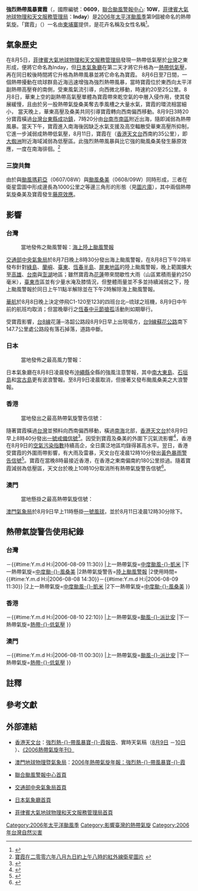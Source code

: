 {{noteTA
|G1=颱風
|G2=CWBTyphoonOld
|1=zh:強烈熱帶風暴寶霞; zh-cn:强热带风暴宝霞; zh-hk:強烈熱帶風暴寶霞; zh-tw:輕度颱風寶發
|2=zh:颱風瑪莉亞; zh-cn:强热带风暴玛莉亚; zh-hk:強烈熱帶風暴瑪莉亞; zh-tw:中度颱風瑪莉亞
|3=zh:颱風桑美; zh-cn:超强台风桑美; zh-hk:超強颱風桑美; zh-tw:強烈颱風桑美
}}
{{颱風基礎資訊
|颱風名稱              = 強烈熱帶風暴寶霞
|外文名稱              = Severe Tropical Storm Bopha
|外文語言              = 英語
|十分鐘平均風速JMA      = 55|JMA=knot
|十分鐘平均風速CWB      = 23|CWB=m/s
|十分鐘平均風速KMA      = 28|KMA=m/s
|十分鐘平均風速HKO      = 90
|十分鐘平均風速SMG      = 92
|十分鐘平均風速PAGASA   = 85
|二分鐘平均風速         = 25|NMC=m/s
|一分鐘平均風速         = 50|SSHS=knot
|代表圖像              = Bopha 2006-08-08 0205Z.jpg
|代表圖像名稱          = 強烈熱帶風暴寶霞
|形成日期              = 2006年8月5日
|消散日期              = 2006年8月10日
|最低氣壓              = 980
|瞬間最大陣風          = 150
|財產損失              = 
|死傷人數              = 
|影響地區              = [[台灣|台灣]]、[[香港|香港]]、[[澳門|澳門]]、[[日本|日本]]
|備註                  = 
|颱風路徑圖            = Bopha_2006_track.png
|風季年份              = 2006
|風季位置              = 太平洋
}}
'''強烈熱帶風暴寶霞'''{{NoteTag|-{zh-hans:台湾译名：宝发; zh-hk:台灣譯名：寶發; zh-tw:中國大陸及港澳譯名：寶霞;}-}}（{{lang-en|'''Severe Tropical Storm Bopha'''}}，國際編號：'''0609'''，[[聯合颱風警報中心|聯合颱風警報中心]]: '''10W'''，[[菲律賓大氣地球物理和天文服務管理局|菲律賓大氣地球物理和天文服務管理局]]：'''Inday'''）是[[2006年太平洋颱風季|2006年太平洋颱風季]]第9個被命名的熱帶氣旋。「寶霞」（{{lang-km|បុប្ផា}}）一名由[[柬埔寨|柬埔寨]]提供，是花卉名稱及女性名稱<ref>{{cite web|url=http://www.weather.gov.hk/informtc/sound/tc_pronunciation2011_uc.htm#Cambodia|title=熱帶氣旋名稱的意義|author=香港天文台|accessdate=2012-11-27|archive-url=https://web.archive.org/web/20180926223310/http://www.weather.gov.hk/informtc/sound/tc_pronunciation2011_uc.htm#Cambodia|archive-date=2018-09-26|dead-url=yes}}</ref>。

==氣象歷史==
在8月5日，[[菲律賓大氣地球物理和天文服務管理局|菲律賓大氣地球物理和天文服務管理局]]發現一熱帶低氣壓於[[台灣|台灣]]之東形成，便將它命名為Inday，但[[日本氣象廳|日本氣象廳]]在第二天才將它升格為一[[熱帶低氣壓|熱帶低氣壓]]，再在同日較後時間將它升格為熱帶風暴並將它命名為寶霞。 8月6日至7日間，一個熱帶擾動在琉球群島近海迅速增強為強烈熱帶風暴，當時寶霞位於東西向太平洋副熱帶高壓脊的南側，受東風氣流引導，向西微北移動，時速約20至25公里。8月8日，華東上空的副熱帶高氣壓單體為寶霞帶來乾空氣的中層入侵作用，使其發展緩慢，且由於另一股熱帶氣旋桑美奪去季風槽之大量水氣，寶霞的環流相當細小， 當天晚上，華東高壓及桑美共同引導寶霞轉向西南偏西移動。8月9日3時20分寶霞橫過[[台灣|台灣]][[台東縣|台東縣]][[成功鎮|成功鎮]]，7時20分由[[台南市|台南市]][[南區_(臺南市)|南區]]附近出海，隨即減弱為熱帶風暴。當天下午，寶霞進入南海後因缺乏水氣支援及高空輻散受華東高壓所抑制，它進一步減弱成熱帶低氣壓，8月11日，寶霞在{{coord|22.1|N|113.9|E}}（[[香港天文台|香港天文台]]西南約35公里），即[[大蜘洲|大蜘洲]]附近海域減弱為低壓區。此強烈熱帶風暴與比它強的颱風桑美發生藤原效應，一度在南海徘徊。<ref>[http://www.hko.gov.hk/informtc/bopha/sat_c.htm 寶霞在二零零六年八月九日約上午八時的紅外線衛星圖片] {{webarchive|url=https://web.archive.org/web/20071110131921/http://www.hko.gov.hk/informtc/bopha/sat_c.htm |date=2007-11-10 }}</ref>

===三旋共舞===
由於與[[颱風瑪莉亞_(2006年)|颱風瑪莉亞]]（0607/08W）與[[颱風桑美_(2006年)|颱風桑美]]（0608/09W）同時形成，三者在衛星雲圖中形成邊長為1000公里之等邊三角形的形態（見[[#圖片庫|圖片庫]]），其中兩個熱帶氣旋桑美及寶霞發生[[藤原效應|藤原效應]]。

==影響==
===台灣===
:當地發佈之颱風警報：[[海上颱風警報|海上]][[陸上颱風警報|陸上颱風警報]]
[[交通部中央氣象局|交通部中央氣象局]]於8月7日晚上8時30分發出海上颱風警報，在8月8日下午2時半發布針對[[綠島鄉|綠島]]、[[蘭嶼鄉|蘭嶼]]、[[臺東縣|臺東]]、[[恆春半島|恆春半島]]、[[屏東地區|屏東地區]]的陸上颱風警報，晚上範圍擴大至[[高雄市|高雄]]、[[臺南市|台南]]與[[澎湖縣|澎湖]]地區；雖然寶霞為[[花蓮縣|花蓮]]帶來間歇性大雨（山區累積雨量約250毫米），[[臺東市|臺東市]]區並有少量水淹及膝情況，但整體雨量並不多並持續減弱之下，陸上颱風警報於同日上午11點半解除並在下午2時解除海上颱風警報。

[[中華航空公司|華航]]於8月8日晚上決定停飛C1-120至123的四班台北─琉球之班機，8月9日中午前的航班均取消；但當晚舉行之[[恆春鎮|恆春]][[中元節|中元節]][[搶孤|搶孤]]活動則如期舉行。

受寶霞影響，[[台8線|台8線]]花蓮─洛韶公路段8月9日早上出現塌方，[[台9線|台9線]][[蘇花公路|蘇花公路]]南下147.7公里處公路段有落石掉落，道路中斷。

===日本===
:當地發佈之最高風力警報：{{JPTY|2}}
日本氣象廳在8月8日凌晨發布[[沖繩縣|沖繩縣]]全縣的強風注意警報，其中[[南大東島|南大東島]]、[[石垣島|石垣島]]和[[宮古島|宮古島]]更有波浪警報。至8月9日凌晨取消，但接著又發布颱風桑美之大浪警報。

===香港===
:當地發出之最高熱帶氣旋警告信號：{{HKTY|1}}
隨著寶霞橫過[[台灣|台灣]]並預料向西南偏西移動，橫過[[南海|南海]]北部，[[香港天文台|香港天文台]]於8月9日早上8時40分發出[[一號戒備信號|一號戒備信號]]<ref>{{cite web|url=http://www.info.gov.hk/gia/wr/200608/09/P200608090078.htm|title=天氣稿第62號－發出／取消熱帶氣旋警告信號|author=香港天文台|date=2006年8月9日|accessdate=2008年6月27日|archive-date=2008年12月17日|archive-url=https://web.archive.org/web/20081217114738/http://www.info.gov.hk/gia/wr/200608/09/P200608090078.htm|dead-url=no}}{{zh-hk}}</ref>。因受到寶霞及桑美的外圍下沉氣流影響<ref>{{cite web|url=http://www.info.gov.hk/gia/wr/200608/09/P200608090098.htm|title=天氣稿第73號－本港天氣預報|author=香港天文台|date=2006年8月9日|accessdate=2008年6月27日|archive-date=2008年12月17日|archive-url=https://web.archive.org/web/20081217235144/http://www.info.gov.hk/gia/wr/200608/09/P200608090098.htm|dead-url=no}}{{zh-hk}}</ref>，香港在8月9日的[[香港空氣污染指數|空氣污染指數]]持續高企，全日廣泛地區均錄得甚高水平。翌日，香港受寶霞的外圍雨帶影響，有大雨及雷暴，天文台在凌晨12時10分發出[[香港暴雨警告信號|黃色暴雨警告信號]]<ref>{{cite web|url=http://www.info.gov.hk/gia/wr/200608/10/P200608100003.htm|title=天氣稿第3號－暴雨警告信號|author=香港天文台|date=2006年8月10日|accessdate=2018年8月24日|archive-date=2019年5月23日|archive-url=https://web.archive.org/web/20190523194115/https://www.info.gov.hk/gia/wr/200608/10/P200608100003.htm|dead-url=no}}{{zh-hk}}</ref>。寶霞在當晚8時最接近香港，在香港之東南偏南約180公里掠過。隨着寶霞減弱為低壓區，天文台於晚上10時10分取消所有熱帶氣旋警告信號<ref>{{cite web|url=http://www.info.gov.hk/gia/wr/200608/10/P200608100003.htm|title=天氣稿第211號－取消熱帶氣旋信號|author=香港天文台|date=2006年8月10日|accessdate=2018年8月24日|archive-date=2019年5月23日|archive-url=https://web.archive.org/web/20190523194115/https://www.info.gov.hk/gia/wr/200608/10/P200608100003.htm|dead-url=no}}{{zh-hk}}</ref>。

===澳門===
:當地懸掛之最高熱帶氣旋信號：{{MOTY|1}}
[[澳門氣象局|澳門氣象局]]於8月9日早上11時懸掛[[一號風球_(澳門)|一號風球]]，並於8月11日凌晨12時30分除下。

==熱帶氣旋警告使用紀錄==
===台灣===
{{熱帶氣旋警告使用紀錄
|氣象台=[[交通部中央氣象局|交通部中央氣象局]]
|警告系統=[[中央氣象局颱風警報|颱風警報]]
|熱帶氣旋警告=[[海上颱風警報|海上颱風警報]]
|使用時間={{#time:Y.m.d H:i|2006-08-07 20:30}}－{{#time:Y.m.d H:i|2006-08-09 11:30}}
|上一熱帶氣旋=[[颱風凱米_(2006年)|中度颱風-{}-凱米]]
|下一熱帶氣旋=[[颱風桑美_(2006年)|中度颱-{}-風桑美]]
|2熱帶氣旋警告=[[陸上颱風警報|陸上颱風警報]]
|2使用時間={{#time:Y.m.d H:i|2006-08-08 14:30}}－{{#time:Y.m.d H:i|2006-08-09 11:30}}
|2上一熱帶氣旋=[[颱風凱米_(2006年)|中度颱風-{}-凱米]]
|2下一熱帶氣旋=[[颱風桑美_(2006年)|中度颱-{}-風桑美]]
}}

===香港===
{{熱帶氣旋警告使用紀錄
|氣象台=[[香港天文台|香港天文台]]
|警告系統=[[香港熱帶氣旋警告信號|熱帶氣旋警告信號]]
|熱帶氣旋警告={{HKTY|1}}
|使用時間={{#time:Y.m.d H:i|2006-08-09 08:40}}－{{#time:Y.m.d H:i|2006-08-10 22:10}} 
|上一熱帶氣旋=[[颱風派比安_(2006年)|颱風-{}-派比安]]
|下一熱帶氣旋=[[2006年太平洋颱風季#熱帶低氣壓13W|熱帶-{}-低氣壓]]
}}
===澳門===
{{熱帶氣旋警告使用紀錄
|氣象台=[[地球物理暨氣象局|地球物理暨氣象局]] 
|警告系統=[[澳門熱帶氣旋信號|熱帶氣旋信號]]
|熱帶氣旋警告={{MOTY|1}}
|使用時間={{#time:Y.m.d H:i|2006-08-09 11:00}}－{{#time:Y.m.d H:i|2006-08-11 00:30}} 
|上一熱帶氣旋=[[颱風派比安_(2006年)|颱風-{}-派比安]]
|下一熱帶氣旋=[[2006年太平洋颱風季#熱帶低氣壓13W|熱帶-{}-低氣壓]]
}}

==註釋==
{{NoteFoot}}

==參考文獻==
{{reflist}}

==外部連結==
{{Commons category|Severe Tropical Storm Bopha (2006)}}
{{portal phs}}
*{{zh-hk}}[[香港天文台|香港天文台]]：[https://web.archive.org/web/20180824135536/http://www.weather.gov.hk/publica/tc/tc2006/chinese/section3_4.htm 強烈熱-{}-帶風暴寶-{}-霞報告]、實時天氣稿（[http://www.info.gov.hk/gia/wr/200608/09c.htm 8月9日] {{Wayback|url=http://www.info.gov.hk/gia/wr/200608/09c.htm |date=20190524093849 }}－[http://www.info.gov.hk/gia/wr/200608/10c.htm 10日] {{Wayback|url=http://www.info.gov.hk/gia/wr/200608/10c.htm |date=20190529142941 }}）、[http://www.hko.gov.hk/publica/tc/tc2006.pdf 《2006熱帶氣旋年刊》] {{Wayback|url=http://www.hko.gov.hk/publica/tc/tc2006.pdf |date=20181010135820 }}
*{{zh-mo}}[[地球物理暨氣象局|澳門地球物理暨氣象局]]：[https://web.archive.org/web/20180824172818/http://www.smg.gov.mo/smg/database/c_typhoon_tyrpt2006_bopha.htm 2006年熱帶氣旋年報：強烈熱-{}-帶風暴寶-{}-霞]
*{{en}}[https://web.archive.org/web/20090826230250/http://metocph.nmci.navy.mil/jtwc.php 聯合颱風警報中心首頁]
*{{zh-tw}}[http://www.cwb.gov.tw 交通部中央氣象局首頁] {{Wayback|url=http://www.cwb.gov.tw/ |date=20181025071210 }}
*{{ja}}[http://www.jma.go.jp/jma/index.html 日本氣象廳首頁] {{Wayback|url=http://www.jma.go.jp/jma/index.html |date=20110320125420 }}
*{{en}}[http://www.pagasa.dost.gov.ph/ 菲律賓大氣地球物理和天文服務管理局首頁] {{Wayback|url=http://www.pagasa.dost.gov.ph/ |date=20081216234000 }}

{{台灣颱風}}
{{2006年太平洋颱風季}}

[[Category:2006年太平洋颱風季|Category:2006年太平洋颱風季]]
[[Category:影響臺灣的熱帶氣旋|Category:影響臺灣的熱帶氣旋]]
[[Category:2006年台灣自然災害|Category:2006年台灣自然災害]]